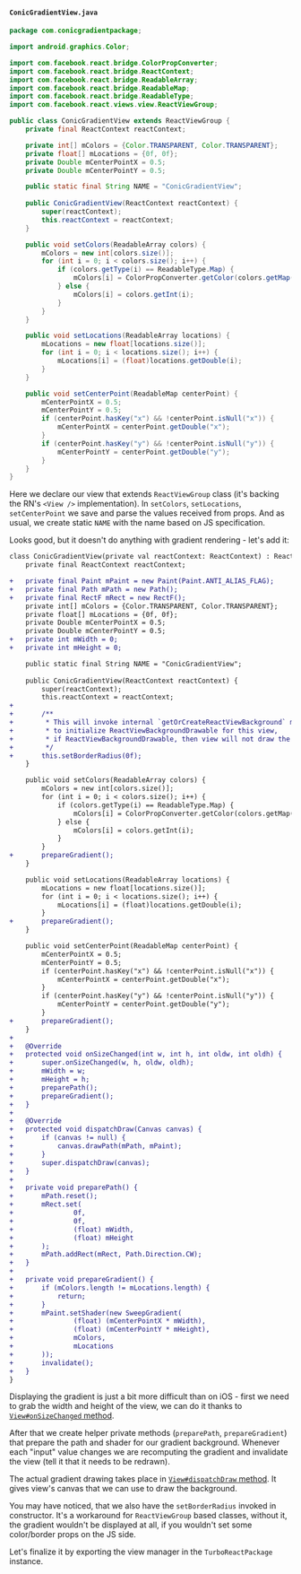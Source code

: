 #### `ConicGradientView.java`

```java title="android/src/newarch/java/com/conicgradientpackage/ConicGradientView.java"
package com.conicgradientpackage;

import android.graphics.Color;

import com.facebook.react.bridge.ColorPropConverter;
import com.facebook.react.bridge.ReactContext;
import com.facebook.react.bridge.ReadableArray;
import com.facebook.react.bridge.ReadableMap;
import com.facebook.react.bridge.ReadableType;
import com.facebook.react.views.view.ReactViewGroup;

public class ConicGradientView extends ReactViewGroup {
    private final ReactContext reactContext;

    private int[] mColors = {Color.TRANSPARENT, Color.TRANSPARENT};
    private float[] mLocations = {0f, 0f};
    private Double mCenterPointX = 0.5;
    private Double mCenterPointY = 0.5;

    public static final String NAME = "ConicGradientView";
    
    public ConicGradientView(ReactContext reactContext) {
        super(reactContext);
        this.reactContext = reactContext;
    }

    public void setColors(ReadableArray colors) {
        mColors = new int[colors.size()];
        for (int i = 0; i < colors.size(); i++) {
            if (colors.getType(i) == ReadableType.Map) {
                mColors[i] = ColorPropConverter.getColor(colors.getMap(i), reactContext);
            } else {
                mColors[i] = colors.getInt(i);
            }
        }
    }

    public void setLocations(ReadableArray locations) {
        mLocations = new float[locations.size()];
        for (int i = 0; i < locations.size(); i++) {
            mLocations[i] = (float)locations.getDouble(i);
        }
    }

    public void setCenterPoint(ReadableMap centerPoint) {
        mCenterPointX = 0.5;
        mCenterPointY = 0.5;
        if (centerPoint.hasKey("x") && !centerPoint.isNull("x")) {
            mCenterPointX = centerPoint.getDouble("x");
        }
        if (centerPoint.hasKey("y") && !centerPoint.isNull("y")) {
            mCenterPointY = centerPoint.getDouble("y");
        }
    }
}
```

Here we declare our view that extends `ReactViewGroup` class (it's backing the RN's `<View />` implementation).
In `setColors`, `setLocations`, `setCenterPoint` we save and parse the values received from props.
And as usual, we create static `NAME` with the name based on JS specification.

Looks good, but it doesn't do anything with gradient rendering - let's add it:

```diff title="android/src/main/java/com/conicgradientpackage/ConicGradientView.java"
class ConicGradientView(private val reactContext: ReactContext) : ReactViewGroup(reactContext) {
    private final ReactContext reactContext;

+   private final Paint mPaint = new Paint(Paint.ANTI_ALIAS_FLAG);
+   private final Path mPath = new Path();
+   private final RectF mRect = new RectF();
    private int[] mColors = {Color.TRANSPARENT, Color.TRANSPARENT};
    private float[] mLocations = {0f, 0f};
    private Double mCenterPointX = 0.5;
    private Double mCenterPointY = 0.5;
+   private int mWidth = 0;
+   private int mHeight = 0;

    public static final String NAME = "ConicGradientView";
    
    public ConicGradientView(ReactContext reactContext) {
        super(reactContext);
        this.reactContext = reactContext;
+
+       /**
+        * This will invoke internal `getOrCreateReactViewBackground` method
+        * to initialize ReactViewBackgroundDrawable for this view,
+        * if ReactViewBackgroundDrawable, then view will not draw the gradient
+        */
+       this.setBorderRadius(0f);
    }

    public void setColors(ReadableArray colors) {
        mColors = new int[colors.size()];
        for (int i = 0; i < colors.size(); i++) {
            if (colors.getType(i) == ReadableType.Map) {
                mColors[i] = ColorPropConverter.getColor(colors.getMap(i), reactContext);
            } else {
                mColors[i] = colors.getInt(i);
            }
        }
+       prepareGradient();
    }

    public void setLocations(ReadableArray locations) {
        mLocations = new float[locations.size()];
        for (int i = 0; i < locations.size(); i++) {
            mLocations[i] = (float)locations.getDouble(i);
        }
+       prepareGradient();
    }

    public void setCenterPoint(ReadableMap centerPoint) {
        mCenterPointX = 0.5;
        mCenterPointY = 0.5;
        if (centerPoint.hasKey("x") && !centerPoint.isNull("x")) {
            mCenterPointX = centerPoint.getDouble("x");
        }
        if (centerPoint.hasKey("y") && !centerPoint.isNull("y")) {
            mCenterPointY = centerPoint.getDouble("y");
        }
+       prepareGradient();
    }
+
+   @Override
+   protected void onSizeChanged(int w, int h, int oldw, int oldh) {
+       super.onSizeChanged(w, h, oldw, oldh);
+       mWidth = w;
+       mHeight = h;
+       preparePath();
+       prepareGradient();
+   }
+
+   @Override
+   protected void dispatchDraw(Canvas canvas) {
+       if (canvas != null) {
+           canvas.drawPath(mPath, mPaint);
+       }
+       super.dispatchDraw(canvas);
+   }
+
+   private void preparePath() {
+       mPath.reset();
+       mRect.set(
+               0f,
+               0f,
+               (float) mWidth,
+               (float) mHeight
+       );
+       mPath.addRect(mRect, Path.Direction.CW);
+   }
+
+   private void prepareGradient() {
+       if (mColors.length != mLocations.length) {
+           return;
+       }
+       mPaint.setShader(new SweepGradient(
+               (float) (mCenterPointX * mWidth),
+               (float) (mCenterPointY * mHeight),
+               mColors,
+               mLocations
+       ));
+       invalidate();
+   }
}
```

Displaying the gradient is just a bit more difficult than on iOS - first we need to grab the width and height of the view,
we can do it thanks to [`View#onSizeChanged` method](https://developer.android.com/reference/android/view/View#onSizeChanged(int,%20int,%20int,%20int)).

After that we create helper private methods (`preparePath`, `prepareGradient`) that prepare the path and shader for our gradient background.
Whenever each "input" value changes we are recomputing the gradient and invalidate the view (tell it that it needs to be redrawn).

The actual gradient drawing takes place in [`View#dispatchDraw` method](https://developer.android.com/reference/android/view/View#dispatchDraw(android.graphics.Canvas)).
It gives view's canvas that we can use to draw the background.

You may have noticed, that we also have the `setBorderRadius` invoked in constructor.
It's a workaround for `ReactViewGroup` based classes, without it, the gradient wouldn't be displayed at all, if you wouldn't set some color/border props on the JS side.

Let's finalize it by exporting the view manager in the `TurboReactPackage` instance.
